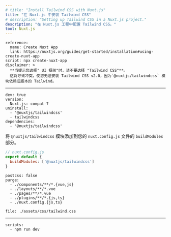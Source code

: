 ```yaml
---
# title: "Install Tailwind CSS with Nuxt.js"
title: "在 Nuxt.js 中安装 Tailwind CSS"
# description: "Setting up Tailwind CSS in a Nuxt.js project."
description: "在 Nuxt.js 工程中配置 Tailwind CSS。"
tool: Nuxt.js
---
```



```preval installation
reference:
  name: Create Nuxt App
  link: https://nuxtjs.org/guides/get-started/installation#using-create-nuxt-app
script: npx create-nuxt-app
disclaimer: >
  **当提示您选择" UI 框架"时，请不要选择 "Tailwind CSS"**。
  这将导致冲突，使您无法安装 Tailwind CSS v2.0，因为`@nuxtjs/tailwindcss` 模块依赖旧版本的 Tailwind。
```

---

```preval setup
dev: true
version: 
  Nuxt.js: compat-7
uninstall:
  - '@nuxtjs/tailwindcss'
  - tailwindcss
dependencies:
  - '@nuxtjs/tailwindcss'
```

<!-- Add the `@nuxtjs/tailwindcss` module to the `buildModules` section of your `nuxt.config.js` file: -->
将 `@nuxtjs/tailwindcss` 模块添加到您的 `nuxt.config.js` 文件的 `buildModules` 部分。

```js
// nuxt.config.js
export default {
  buildModules: ['@nuxtjs/tailwindcss']
}
```

```preval configuration
postcss: false
purge:
  - ./components/**/*.{vue,js}
  - ./layouts/**/*.vue
  - ./pages/**/*.vue
  - ./plugins/**/*.{js,ts}
  - ./nuxt.config.{js,ts}
```

```preval include
file: ./assets/css/tailwind.css
```

---

```preval finish
scripts:
  - npm run dev
```

